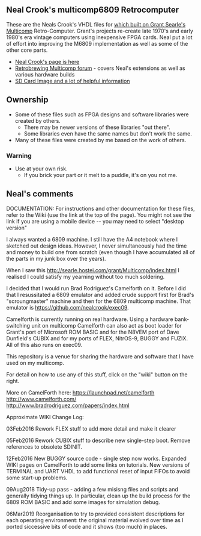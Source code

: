 == Neal Crook's multicomp6809 Retrocomputer ==

These are the Neals Crook's VHDL files for [http://searle.hostei.com/grant/Multicomp/index.html which built on Grant Searle's Multicomp] Retro-Computer. Grant's projects re-create late 1970's and early 1980's era vintage computers using inexpensive FPGA cards. Neal put a lot of effort into improving the M6809 implementation as well as some of the other core parts.

* [https://github.com/nealcrook/multicomp6809 Neal Crook's page is here]
* [https://www.retrobrewcomputers.org/doku.php?id=boards:sbc:multicomp:start Retrobrewing Multicomp forum] - covers Neal's extensions as well as various hardware builds
* [https://www.retrobrewcomputers.org/doku.php?id=boards:sbc:multicomp:cycloneii-c:start SD Card Image and a lot of helpful information]

== Ownership ==

* Some of these files such as FPGA designs and software libraries were created by others.
** There may be newer versions of these libraries "out there".
** Some libraries even have the same names but don't work the same.
* Many of these files were created by me based on the work of others.

=== Warning ===

* Use at your own risk.
** If you brick your part or it melt to a puddle, it's on you not me.

== Neal's comments ==

DOCUMENTATION: For instructions and other documentation for these files, refer to the Wiki (use the link at the top of the page). You might not see the link if you are using a mobile device -- you may need to select "desktop version"

I always wanted a 6809 machine. I still have the A4 notebook where I sketched out design ideas. However, I never simultaneously had the time and money to build one from scratch (even though I have accumulated all of the parts in my junk box over the years).

When I saw this http://searle.hostei.com/grant/Multicomp/index.html I realised I could satisfy my yearning without too much soldering.

I decided that I would run Brad Rodriguez's Camelforth on it. Before I did that I resussitated a 6809 emulator and added crude support first for Brad's "scroungmaster" machine and then for the 6809 multicomp machine. That emulator is https://github.com/nealcrook/exec09.

Camelforth is currently running on real hardware. Using a hardware bank-switching unit on multicomp Camelforth can also act as boot loader for Grant's port of Microsoft ROM BASIC and for the N8VEM port of Dave Dunfield's CUBIX and for my ports of FLEX, NitrOS-9, BUGGY and FUZIX. All of this also runs on exec09.

This repository is a venue for sharing the hardware and software that I have used on my multicomp.

For detail on how to use any of this stuff, click on the "wiki" button on the right.

More on CamelForth here:
https://launchpad.net/camelforth
http://www.camelforth.com/
http://www.bradrodriguez.com/papers/index.html

Approximate WIKI Change Log:

03Feb2016 Rework FLEX stuff to add more detail and make it clearer

05Feb2016 Rework CUBIX stuff to describe new single-step boot. Remove references to obsolete SDINIT.

12Feb2016 New BUGGY source code - single step now works. Expanded WIKI pages on CamelForth to add some links on tutorials. New versions of TERMINAL and UART VHDL to add functional reset of input FIFOs to avoid some start-up problems.

09Aug2018 Tidy-up pass - adding a few misisng files and scripts and generally tidying things up. In particular, clean up the build process for the 6809 ROM BASIC and add some images for simulation debug.

06Mar2019 Reorganisation to try to provided consistent descriptions for each operating environment: the original material  evolved over time as I ported siccessive bits of code and it shows (too much) in places.
